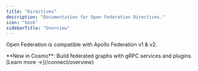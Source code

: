 ```yaml
---
title: "Directives"
description: "Documentation for Open Federation Directives."
icon: "book"
sidebarTitle: "Overview"
---
```


Open Federation is compatible with Apollo Federation v1 & v2.

<Card title="🚀 Introducing Cosmo Connect" icon="plug" href="/connect/overview">
  **New in Cosmo**: Build federated graphs with gRPC services and plugins.
  [Learn more →](/connect/overview)
</Card>

<CardGroup cols={2}>
  <Card title="@shareable" icon="share-nodes" horizontal href="/federation/directives/shareable">
    
  </Card>
  <Card title="@authenticated" icon="lock" horizontal href="/federation/directives/authenticated">
    
  </Card>
  <Card title="@requiresScopes" icon="key" horizontal href="/federation/directives/requiresscopes">
    
  </Card>
  <Card title="@openfed__subscriptionFilter" icon="filter" horizontal href="/federation/directives/openfed__subscriptionfilter">
    
  </Card>
  <Card title="@openfed__configureDescription" icon="pen-to-square" horizontal href="/federation/directives/openfed__configuredescription">
    
  </Card>
  <Card title="Federation Directives Index" icon="book" horizontal={false} href="/federation/federation-directives-index">
    
  </Card>
</CardGroup>